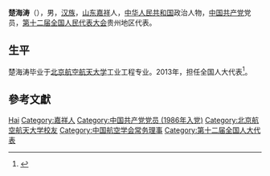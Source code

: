 '''楚海涛'''（{{bd|1967年||}}），男，[[汉族|汉族]]，[[山东|山东]][[嘉祥县|嘉祥]]人，[[中华人民共和国|中华人民共和国]]政治人物，[[中国共产党|中国共产党]]党员，[[第十二届全国人民代表大会|第十二届全国人民代表大会]]贵州地区代表。

== 生平 ==
楚海涛毕业于[[北京航空航天大学|北京航空航天大学]]工业工程专业。2013年，担任全国人大代表<ref>{{cite news|title=全国人大代表信息-楚海涛|url= http://210.82.31.1:8084/delegate/viewDelegate.action?dbid=122315|accessdate=2013-04-05|newspaper=全国人大网|archive-url=https://web.archive.org/web/20160305222031/http://www.npc.gov.cn/delegate/viewDelegate.action?dbid=122315|archive-date=2016-03-05|dead-url=yes}}</ref>。

== 參考文獻 ==
{{reflist}}

{{Navboxes
| title  = 楚海涛在[[中国航空学会|中国航空学会]]的职务
| list1  =
{{中国航空学会第八届理事会}}
}}

{{Authority control}}
{{DEFAULTSORT:Chun楚}}
[[Category:楚姓|Hai]]
[[Category:嘉祥人|Category:嘉祥人]]
[[Category:中国共产党党员_(1986年入党)|Category:中国共产党党员 (1986年入党)]]
[[Category:北京航空航天大学校友|Category:北京航空航天大学校友]]
[[Category:中国航空学会常务理事|Category:中国航空学会常务理事]]
[[Category:第十二届全国人大代表|Category:第十二届全国人大代表]]

{{中国政治人物小作品}}